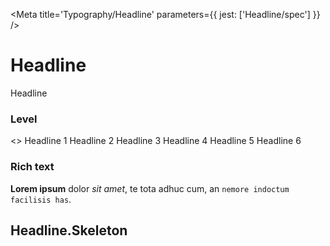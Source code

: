 

<Meta title='Typography/Headline' parameters={{ jest: ['Headline/spec'] }} />

# Headline

<Preview>
  <Story name='Default'>
    <Headline>Headline</Headline>
  </Story>
</Preview>

<Props of={Headline} />

### Level

<Preview>
  <Story name='Level'>
    <>
      <Headline level={1}>Headline 1</Headline>
      <Headline level={2}>Headline 2</Headline>
      <Headline level={3}>Headline 3</Headline>
      <Headline level={4}>Headline 4</Headline>
      <Headline level={5}>Headline 5</Headline>
      <Headline level={6}>Headline 6</Headline>
    </>
  </Story>
</Preview>

### Rich text

<Preview>
  <Story name='Rich text'>
    <Headline>
      <strong>Lorem ipsum</strong> dolor <em>sit amet</em>, te tota adhuc cum, an <code>nemore indoctum facilisis has</code>.
    </Headline>
  </Story>
</Preview>

## Headline.Skeleton

<Preview>
  <Story name='Skeleton'>
    <Headline.Skeleton />
  </Story>
</Preview>

<Props of={Headline.Skeleton} />
